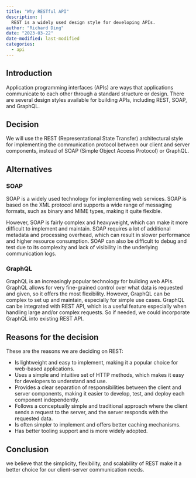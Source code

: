 ```yaml
---
title: "Why RESTful API"
description: |
  REST is a widely used design style for developing APIs.
author: "Richard Ding"
date: "2023-03-22"
date-modified: last-modified
categories:
  - api
---
```


## Introduction

Application programming interfaces (APIs) are ways that applications
communicate to each other through a standard structure or design. There
are several design styles available for building APIs, including REST,
SOAP, and GraphQL.

## Decision

We will use the REST (Representational State Transfer) architectural
style for implementing the communication protocol between our client and
server components, instead of SOAP (Simple Object Access Protocol) or
GraphQL.

## Alternatives

### SOAP

SOAP is a widely used technology for implementing web services. SOAP is
based on the XML protocol and supports a wide range of messaging
formats, such as binary and MIME types, making it quite flexible.

However, SOAP is fairly complex and heavyweight, which can make it more
difficult to implement and maintain. SOAP requires a lot of additional
metadata and processing overhead, which can result in slower performance
and higher resource consumption. SOAP can also be difficult to debug and
test due to its complexity and lack of visibility in the underlying
communication logs.

### GraphQL

GraphQL is an increasingly popular technology for building web APIs.
GraphQL allows for very fine-grained control over what data is requested
and given, so it offers the most flexibility. However, GraphQL can be
complex to set up and maintain, especially for simple use cases. GraphQL
can be integrated with REST API, which is a useful feature especially
when handling large and/or complex requests. So if needed, we could
incorporate GraphQL into existing REST API.

## Reasons for the decision

These are the reasons we are deciding on REST:

-   Is lightweight and easy to implement, making it a popular choice for
    web-based applications.
-   Uses a simple and intuitive set of HTTP methods, which makes it easy
    for developers to understand and use.
-   Provides a clear separation of responsibilities between the client
    and server components, making it easier to develop, test, and deploy
    each component independently.
-   Follows a conceptually simple and traditional approach where the
    client sends a request to the server, and the server responds with
    the requested data.
-   Is often simpler to implement and offers better caching mechanisms.
-   Has better tooling support and is more widely adopted.

## Conclusion

we believe that the simplicity, flexibility, and scalability of REST
make it a better choice for our client-server communication needs.
